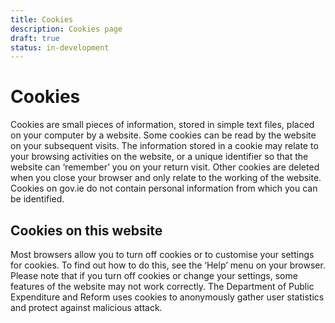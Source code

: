 ```yaml
---
title: Cookies
description: Cookies page
draft: true
status: in-development
---
```


# Cookies
Cookies are small pieces of information, stored in simple text files, placed on your computer by a website. Some cookies can be read by the website on your subsequent visits. The information stored in a cookie may relate to your browsing activities on the website, or a unique identifier so that the website can ‘remember’ you on your return visit. Other cookies are deleted when you close your browser and only relate to the working of the website. Cookies on gov.ie do not contain personal information from which you can be identified.

## Cookies on this website
Most browsers allow you to turn off cookies or to customise your settings for cookies. To find out how to do this, see the ‘Help’ menu on your browser. Please note that if you turn off cookies or change your settings, some features of the website may not work correctly. The Department of Public Expenditure and Reform uses cookies to anonymously gather user statistics and protect against malicious attack.